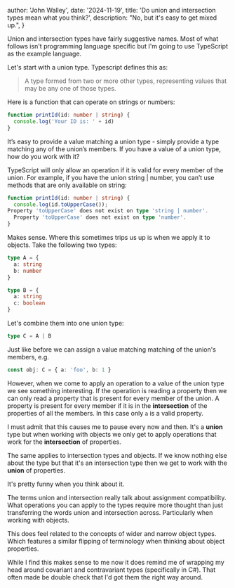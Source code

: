 
  author: 'John Walley',
  date: '2024-11-19',
  title: 'Do union and intersection types mean what you think?',
  description: "No, but it's easy to get mixed up.",
}


Union and intersection types have fairly suggestive names. Most of what follows isn't programming language specific
but I'm going to use TypeScript as the example language.

Let's start with a union type. Typescript defines this as:

> A type formed from two or more other types, representing values that may be any one of those types.

Here is a function that can operate on strings or numbers:

```ts
function printId(id: number | string) {
  console.log('Your ID is: ' + id)
}
```

It’s easy to provide a value matching a union type - simply provide a type matching any of the union’s members.
If you have a value of a union type, how do you work with it?

TypeScript will only allow an operation if it is valid for every member of the union. For example, if you have the union string | number, you can’t use methods that are only available on string:

```ts
function printId(id: number | string) {
  console.log(id.toUpperCase());
Property 'toUpperCase' does not exist on type 'string | number'.
  Property 'toUpperCase' does not exist on type 'number'.
}
```

Makes sense. Where this sometimes trips us up is when we apply it to objects. Take the following two types:

```ts
type A = {
  a: string
  b: number
}

type B = {
  a: string
  c: boolean
}
```

Let's combine them into one union type:

```ts
type C = A | B
```

Just like before we can assign a value matching matching of the union's members, e.g.

```ts
const obj: C = { a: 'foo', b: 1 }
```

However, when we come to apply an operation to a value of the union type we see something interesting.
If the operation is reading a property then we can only read a property that is present for every member of the union.
A property is present for every member if it is in the **intersection** of the properties of all the members.
In this case only `a` is a valid property.

I must admit that this causes me to pause every now and then.
It's a **union** type but when working with objects we only get to apply operations that work for the **intersection** of properties.

The same applies to intersection types and objects.
If we know nothing else about the type but that it's an intersection type then we get to work with the **union** of properties.

It's pretty funny when you think about it.

The terms union and intersection really talk about assignment compatibility.
What operations you can apply to the types require more thought than just transferring the words union and intersection across.
Particularly when working with objects.

This does feel related to the concepts of wider and narrow object types.
Which features a similar flipping of terminology when thinking about object properties.

While I find this makes sense to me now it does remind me of wrapping my head around covariant and contravariant types (specifically in C#).
That often made be double check that I'd got them the right way around.
